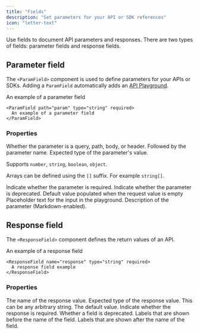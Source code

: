 ```yaml
---
title: "Fields"
description: "Set parameters for your API or SDK references"
icon: "letter-text"
---
```


Use fields to document API parameters and responses. There are two types of fields: parameter fields and response fields.

## Parameter field

The `<ParamField>` component is used to define parameters for your APIs or SDKs. Adding a `ParamField` automatically adds an [API Playground](/api-playground/overview).

<ParamField path="param" type="string" required>
  An example of a parameter field
</ParamField>

```mdx
<ParamField path="param" type="string" required>
  An example of a parameter field
</ParamField>
```

### Properties

<ParamField body="query, path, body, or header" type="string">
  Whether the parameter is a query, path, body, or header. Followed by the parameter name.
</ParamField>

<ParamField body="type" type="string">
  Expected type of the parameter's value.
  
  Supports `number`, `string`, `boolean`, `object`.

Arrays can be defined using the `[]` suffix. For example `string[]`.

</ParamField>

<ParamField body="required" type="boolean">
  Indicate whether the parameter is required.
</ParamField>

<ParamField body="deprecated" type="boolean">
  Indicate whether the parameter is deprecated.
</ParamField>

<ParamField body="default" type="string">
  Default value populated when the request value is empty
</ParamField>

<ParamField body="placeholder" type="string">
  Placeholder text for the input in the playground.
</ParamField>

<ParamField body="children" type="string">
  Description of the parameter (Markdown-enabled).
</ParamField>

## Response field

The `<ResponseField>` component defines the return values of an API.

<ResponseField name="response" type="string" required>
  An example of a response field
</ResponseField>

```mdx
<ResponseField name="response" type="string" required>
  A response field example
</ResponseField>
```

### Properties

<ResponseField name="name" type="string" required>
  The name of the response value.
</ResponseField>

<ResponseField name="type" type="string" required>
  Expected type of the response value. This can be any arbitrary string.
</ResponseField>

<ResponseField name="default" type="string">
  The default value.
</ResponseField>

<ResponseField name="required" type="boolean">
  Indicate whether the response is required.
</ResponseField>

<ResponseField name="deprecated" type="boolean">
  Whether a field is deprecated.
</ResponseField>

<ResponseField name="pre" type="string[]">
  Labels that are shown before the name of the field.
</ResponseField>

<ResponseField name="post" type="string[]">
  Labels that are shown after the name of the field.
</ResponseField>
